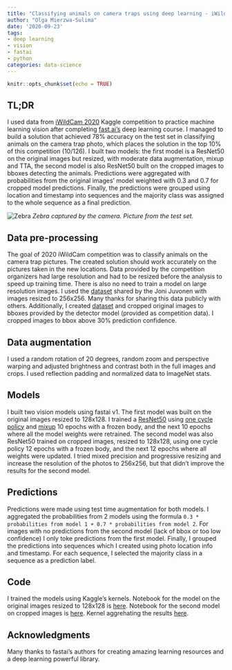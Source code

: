 ```yaml
---
title: "Classifying animals on camera traps using deep learning - iWildCam 2020 Kaggle top 10% solution"
author: "Olga Mierzwa-Sulima"
date: '2020-09-23'
tags:
- deep learning
- vision
- fastai
- python
categories: data-science
---
```


```r
knitr::opts_chunk$set(echo = TRUE)
```

## TL;DR
I used data from [iWildCam 2020](https://www.kaggle.com/c/iwildcam-2020-fgvc7/overview) Kaggle competition to practice machine learning vision after completing [fast.ai's](https://course.fast.ai/) deep learning course.
I managed to build a solution that achieved 78% accuracy on the test set in classifying animals on the camera trap photo, which places the solution in the top 10% of this competition (10/126).
I built two models: the first model is a ResNet50 on the original images but resized, with moderate data augmentation, mixup and TTA, the second model is also ResNet50 built on the cropped images to bboxes detecting the animals. Predictions were aggregated with probabilities from the original images' model weighted with 0.3 and 0.7 for cropped model predictions. Finally, the predictions were grouped using location and timestamp into sequences and the majority class was assigned to the whole sequence as a final prediction.

![Zebra](iwildcam/zebra.jpg)
*Zebra captured by the camera. Picture from the test set.*

## Data pre-processing
The goal of 2020 iWildCam competition was to classify animals on the camera trap pictures. The created solution should work accurately on the pictures taken in the new locations.
Data provided by the competition organizers had large resolution and had to be resized before the analysis to speed up training time. There is also no need to train a model on large resolution images. I used the [dataset](https://www.kaggle.com/qitvision/iwildcam2020-256) shared by the Joni Juvonen with images resized to 256x256. Many thanks for sharing this data publicly with others.
Additionally, I created [dataset](https://www.kaggle.com/lennyom/iwildcam2020-animal-crops) and cropped original images to bboxes provided by the detector model (provided as competition data). I cropped images to bbox above 30% prediction confidence.

## Data augmentation
I used a random rotation of 20 degrees, random zoom and perspective warping and adjusted brightness and contrast both in the full images and crops. I used reflection padding and normalized data to ImageNet stats.

## Models
I built two vision models using fastai v1. The first model was built on the original images resized to 128x128. I trained a [ResNet50](https://www.quora.com/What-is-the-deep-neural-network-known-as-%E2%80%9CResNet-50%E2%80%9D?share=1) using [one cycle policy](https://sgugger.github.io/the-1cycle-policy.html) and [mixup](https://arxiv.org/abs/1710.09412) 10 epochs with a frozen body, and the next 10 epochs where all the model weights were retrained.
The second model was also ResNet50 trained on cropped images, resized to 128x128, using one cycle policy 12 epochs with a frozen body, and the next 12 epochs where all weights were updated.
I tried mixed precision and progressive resizing and increase the resolution of the photos to 256x256, but that didn't improve the results for the second model.

## Predictions
Predictions were made using test time augmentation for both models. I aggregated the probabilities from 2 models using the formula `0.3 * probabilities from model 1 + 0.7 * probabilities from model 2`. For images with no predictions from the second model (lack of bbox or too low confidence) I only toke predictions from the first model. Finally, I grouped the predictions into sequences which I created using photo location info and timestamp. For each sequence, I selected the majority class in a sequence as a prediction label.

## Code

I trained the models using Kaggle's kernels.
Notebook for the model on the original images resized to 128x128 is [here](https://www.kaggle.com/lennyom/iwildcam-2020-using-fastai-resnet50-mixup-and-tta).
Notebook for the second model on cropped images is [here](https://www.kaggle.com/lennyom/iwildcam2020-fastai-on-cropped-images).
Kernel aggrehating the results [here](https://www.kaggle.com/lennyom/output-aggregation).

## Acknowledgments
Many thanks to fastai's authors for creating amazing learning resources and a deep learning powerful library. 